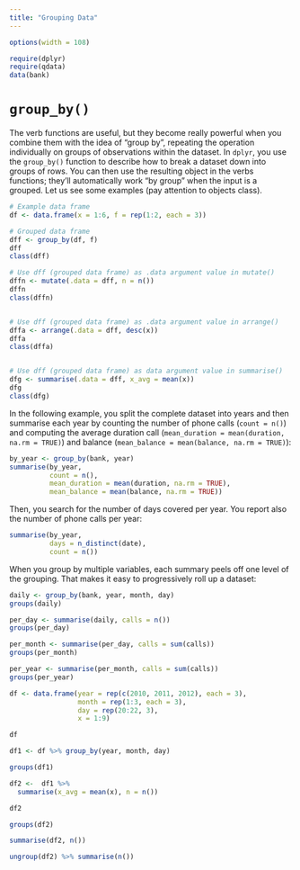 ```yaml
---
title: "Grouping Data"
---
```


```r
options(width = 108)
```

```r
require(dplyr)
require(qdata)
data(bank)
```

# `group_by()`

The verb functions are useful, but they become really powerful when you combine them with the idea of "group by", repeating the operation individually on groups of observations within the dataset.
In `dplyr`, you use the `group_by()` function to describe how to break a dataset down into groups of rows. You can then use the resulting object in the verbs functions; they’ll automatically work "by group" when the input is a grouped. Let us see some examples (pay attention to objects class).

```r
# Example data frame
df <- data.frame(x = 1:6, f = rep(1:2, each = 3))

# Grouped data frame
dff <- group_by(df, f)
dff
class(dff)

# Use dff (grouped data frame) as .data argument value in mutate() 
dffn <- mutate(.data = dff, n = n())
dffn
class(dffn)


# Use dff (grouped data frame) as .data argument value in arrange()
dffa <- arrange(.data = dff, desc(x))
dffa
class(dffa)


# Use dff (grouped data frame) as data argument value in summarise()
dfg <- summarise(.data = dff, x_avg = mean(x))
dfg
class(dfg)
```

In the following example, you split the complete dataset into years and then summarise each year by counting the number of phone calls (`count = n()`) and computing the average duration call (`mean_duration = mean(duration, na.rm = TRUE)`) and balance (`mean_balance = mean(balance, na.rm = TRUE)`):

```r
by_year <- group_by(bank, year)
summarise(by_year,
          count = n(),
          mean_duration = mean(duration, na.rm = TRUE),
          mean_balance = mean(balance, na.rm = TRUE))
```

<!-- AS comment on tables --->

<!--
```r
dm <- mtcars %>% 
  group_by(cyl, carb) %>%
  summarise(mpg_mean = mean(mpg))


tapply(dm$mpg_mean, list(dm$cyl, dm$carb), FUN = I)

with(dm, tapply(mpg_mean, list(cyl, carb), FUN = I))

require(xtable)
xtabs(mpg_mean~cyl+carb, data = dm)

```
-->

Then, you search for the number of days covered per year. You report also the number of phone calls per year:

```r
summarise(by_year,
          days = n_distinct(date),
          count = n())
```

When you group by multiple variables, each summary peels off one level of the grouping. That makes it easy to progressively roll up a dataset:

```r
daily <- group_by(bank, year, month, day)
groups(daily)

per_day <- summarise(daily, calls = n())
groups(per_day)

per_month <- summarise(per_day, calls = sum(calls))
groups(per_month)

per_year <- summarise(per_month, calls = sum(calls))
groups(per_year)
```

```r
df <- data.frame(year = rep(c(2010, 2011, 2012), each = 3), 
                 month = rep(1:3, each = 3), 
                 day = rep(20:22, 3), 
                 x = 1:9)

df

df1 <- df %>% group_by(year, month, day) 

groups(df1)

df2 <-  df1 %>% 
  summarise(x_avg = mean(x), n = n())

df2

groups(df2)

summarise(df2, n())

ungroup(df2) %>% summarise(n())

```



